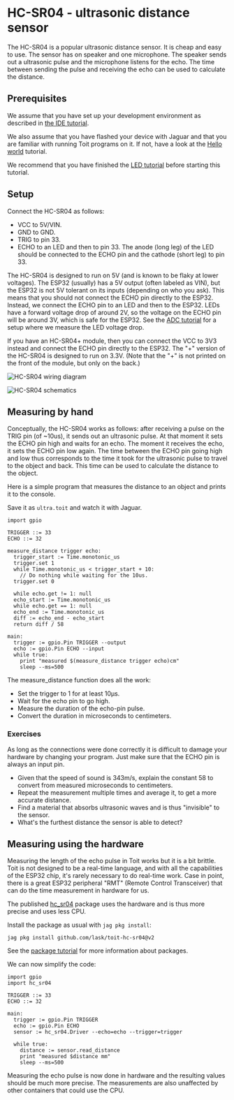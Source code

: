 
# HC-SR04 - ultrasonic distance sensor
The HC-SR04 is a popular ultrasonic distance sensor. It is cheap and easy to
use. The sensor has on speaker and one microphone. The speaker sends out a
ultrasonic pulse and the microphone listens for the echo. The time between
sending the pulse and receiving the echo can be used to calculate the distance.

## Prerequisites
We assume that you have set up your development environment as described
in [the IDE tutorial](../../setup/ide).

We also assume that you have flashed your device with Jaguar and that
you are familiar with running Toit programs on it.
If not, have a look at the [Hello world](../../setup/firstprogram) tutorial.

We recommend that you have finished the [LED tutorial](../led) before
starting this tutorial.

## Setup

Connect the HC-SR04 as follows:
- VCC to 5V/VIN.
- GND to GND.
- TRIG to pin 33.
- ECHO to an LED and then to pin 33. The anode (long leg) of the LED should be
  connected to the ECHO pin and the cathode (short leg) to pin 33.

The HC-SR04 is designed to run on 5V (and is known to be flaky at lower
voltages). The ESP32 (usually) has a 5V output (often labeled as VIN),
but the ESP32 is not 5V tolerant on its inputs (depending on who you ask).
This means that you should not connect the ECHO pin directly to the ESP32.
Instead, we connect the ECHO pin to an LED and then to the ESP32. LEDs have
a forward voltage drop of around 2V, so the voltage on the ECHO pin will
be around 3V, which is safe for the ESP32. See the
[ADC tutorial](../adc#led-voltage-drop) for a setup where we measure the
LED voltage drop.

If you have an HC-SR04+ module, then you can connect the VCC to 3V3 instead
and connect the ECHO pin directly to the ESP32. The "+" version of the
HC-SR04 is designed to run on 3.3V. (Note that the "+" is not printed
on the front of the module, but only on the back.)

<img
  src={UltraDiagram}
  alt="HC-SR04 wiring diagram"
/>

<img
  src={UltraSchematics}
  alt="HC-SR04 schematics"
/>

## Measuring by hand
Conceptually, the HC-SR04 works as follows: after receiving a pulse on
the TRIG pin (of ~10us), it sends out an ultrasonic pulse. At that moment
it sets the ECHO pin high and waits for an echo. The moment it receives
the echo, it sets the ECHO pin low again. The time between the ECHO pin going
high and low thus corresponds to the time it took for the ultrasonic pulse
to travel to the object and back. This time can be used to calculate the
distance to the object.

Here is a simple program that measures the distance to an object and prints
it to the console.

Save it as `ultra.toit` and watch it with Jaguar.

```toit
import gpio

TRIGGER ::= 33
ECHO ::= 32

measure_distance trigger echo:
  trigger_start := Time.monotonic_us
  trigger.set 1
  while Time.monotonic_us < trigger_start + 10:
    // Do nothing while waiting for the 10us.
  trigger.set 0

  while echo.get != 1: null
  echo_start := Time.monotonic_us
  while echo.get == 1: null
  echo_end := Time.monotonic_us
  diff := echo_end - echo_start
  return diff / 58

main:
  trigger := gpio.Pin TRIGGER --output
  echo := gpio.Pin ECHO --input
  while true:
    print "measured $(measure_distance trigger echo)cm"
    sleep --ms=500
```

The measure_distance function does all the work:
- Set the trigger to 1 for at least 10μs.
- Wait for the echo pin to go high.
- Measure the duration of the echo-pin pulse.
- Convert the duration in microseconds to centimeters.

### Exercises
As long as the connections were done correctly it is difficult
to damage your hardware by changing your program. Just make sure
that the ECHO pin is always an input pin.

- Given that the speed of sound is 343m/s, explain the constant
  58 to convert from measured microseconds to centimeters.
- Repeat the measurement multiple times and average it, to get a
  more accurate distance.
- Find a material that absorbs ultrasonic waves and is thus
  "invisible" to the sensor.
- What's the furthest distance the sensor is able to detect?

## Measuring using the hardware
Measuring the length of the echo pulse in Toit works but it is
a bit brittle. Toit is not designed to be a real-time language,
and with all the capabilities of the ESP32 chip, it's rarely
necessary to do real-time work. Case in point, there is a
great ESP32 peripheral "RMT" (Remote Control Transceiver) that
can do the time measurement in hardware for us.

The published [hc_sr04](https://pkg.toit.io/package/github.com%2Flask%2Ftoit-hc-sr04@v2) package uses the hardware and
is thus more precise and uses less CPU.

Install the package as usual with `jag pkg install`:
```
jag pkg install github.com/lask/toit-hc-sr04@v2
```

See the [package tutorial](../../setup/packages) for more information
about packages.

We can now simplify the code:

``` toit
import gpio
import hc_sr04

TRIGGER ::= 33
ECHO ::= 32

main:
  trigger := gpio.Pin TRIGGER
  echo := gpio.Pin ECHO
  sensor := hc_sr04.Driver --echo=echo --trigger=trigger

  while true:
    distance := sensor.read_distance
    print "measured $distance mm"
    sleep --ms=500
```

Measuring the echo pulse is now done in hardware and the
resulting values should be much more precise. The measurements
are also unaffected by other containers that could use the
CPU.
